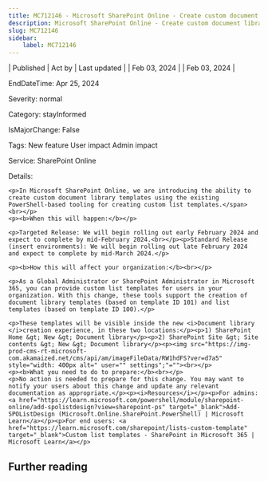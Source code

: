 ```yaml
---
title: MC712146 - Microsoft SharePoint Online - Create custom document library templates
description: Microsoft SharePoint Online - Create custom document library templates
slug: MC712146
sidebar:
    label: MC712146
---
```



| Published | Act by | Last updated |
| Feb 03, 2024 |  | Feb 03, 2024 |

EndDateTime: Apr 25, 2024

Severity: normal

Category: stayInformed

IsMajorChange: False

Tags: New feature User impact Admin impact

Service: SharePoint Online

Details: 

```
<p>In Microsoft SharePoint Online, we are introducing the ability to create custom document library templates using the existing PowerShell-based tooling for creating custom list templates.</span><br></p>
<p><b>When this will happen:</b></p>

<p>Targeted Release: We will begin rolling out early February 2024 and expect to complete by mid-February 2024.<br></p><p>Standard Release (insert environments): We will begin rolling out late February 2024 and expect to complete by mid-March 2024.</p>

<p><b>How this will affect your organization:</b><br></p>

<p>As a Global Administrator or SharePoint Administrator in Microsoft 365, you can provide custom list templates for users in your organization. With this change, these tools support the creation of document library templates (based on template ID 101) and list templates (based on template ID 100).</p>

<p>These templates will be visible inside the new <i>Document library </i>creation experience, in these two locations:</p><p>1) SharePoint Home &gt; New &gt; Document library</p><p>2) SharePoint Site &gt; Site contents &gt; New &gt; Document library</p><p><img src="https://img-prod-cms-rt-microsoft-com.akamaized.net/cms/api/am/imageFileData/RW1hdFS?ver=d7a5" style="width: 400px alt=" user="" settings";"=""><br></p>
<p><b>What you need to do to prepare:</b><br></p>
<p>No action is needed to prepare for this change. You may want to notify your users about this change and update any relevant documentation as appropriate.</p><p><i>Resources</i></p><p>For admins: <a href="https://learn.microsoft.com/powershell/module/sharepoint-online/add-spolistdesign?view=sharepoint-ps" target="_blank">Add-SPOListDesign (Microsoft.Online.SharePoint.PowerShell) | Microsoft Learn</a></p><p>For end users: <a href="https://learn.microsoft.com/sharepoint/lists-custom-template" target="_blank">Custom list templates - SharePoint in Microsoft 365 | Microsoft Learn</a></p>
```

## Further reading

